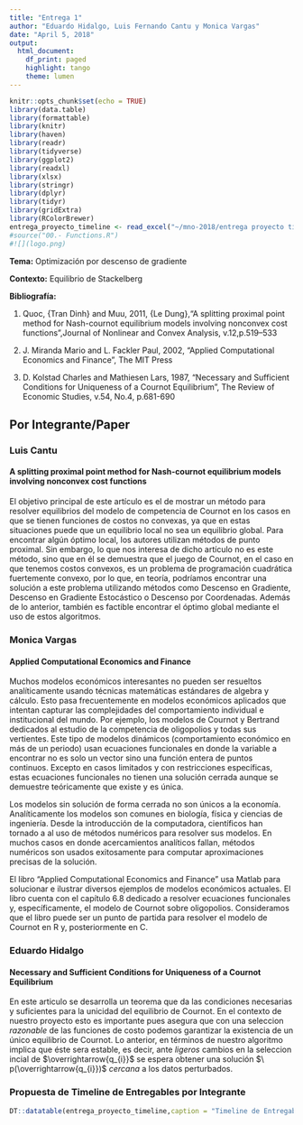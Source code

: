 ---
title: "Entrega 1"
author: "Eduardo Hidalgo, Luis Fernando Cantu y Monica Vargas"
date: "April 5, 2018"
output: 
  html_document:
    df_print: paged
    highlight: tango
    theme: lumen
---


```{r setup, include=FALSE}
knitr::opts_chunk$set(echo = TRUE)
library(data.table)
library(formattable)
library(knitr)
library(haven)
library(readr)
library(tidyverse)
library(ggplot2)
library(readxl)
library(xlsx)
library(stringr)
library(dplyr)
library(tidyr)
library(gridExtra)
library(RColorBrewer)
entrega_proyecto_timeline <- read_excel("~/mno-2018/entrega proyecto timeline.xlsx")
#source("00.- Functions.R")
#![](logo.png)
```

**Tema:** Optimización por descenso de gradiente

**Contexto:** Equilibrio de Stackelberg

**Bibliografía:**

 1. Quoc, {Tran Dinh} and Muu, 2011, {Le Dung},"A splitting proximal point method for Nash-cournot equilibrium models involving nonconvex cost functions",Journal of Nonlinear and Convex Analysis, v.12,p.519--533

 2. J. Miranda Mario and L. Fackler Paul, 2002, "Applied Computational Economics and Finance", The MIT Press

 3. D. Kolstad Charles and Mathiesen Lars, 1987, "Necessary and Sufficient Conditions for Uniqueness of a Cournot Equilibrium", The Review of Economic Studies, v.54, No.4, p.681-690

## Por Integrante/Paper  {.tabset .tabset-fade .tabset-pills}

###  Luis Cantu

#### A splitting proximal point method for Nash-cournot equilibrium models involving nonconvex cost functions

El objetivo principal de este artículo es el de mostrar un método para resolver equilibrios del modelo de competencia de Cournot en los casos en que se tienen funciones de costos no convexas, ya que en estas situaciones puede que un equilibrio local no sea un equilibrio global. Para encontrar algún óptimo local, los autores utilizan métodos de punto proximal. Sin embargo, lo que nos interesa de dicho artículo no es este método, sino que en él se demuestra que el juego de Cournot, en el caso en que tenemos costos convexos, es un problema de programación cuadrática fuertemente convexo, por lo que, en teoría, podríamos encontrar una solución a este problema utilizando métodos como Descenso en Gradiente, Descenso en Gradiente Estocástico o Descenso por Coordenadas. Además de lo anterior, también es factible encontrar el óptimo global mediante el uso de estos algoritmos.


###  Monica Vargas


#### Applied Computational Economics and Finance

Muchos modelos económicos interesantes no pueden ser resueltos analíticamente usando técnicas matemáticas estándares de algebra y cálculo. Esto pasa frecuentemente en modelos económicos aplicados que intentan capturar las complejidades del comportamiento individual e institucional del mundo. Por ejemplo, los modelos de Cournot y Bertrand dedicados al estudio de la competencia de oligopolios y todas sus vertientes. Este tipo de modelos dinámicos (comportamiento económico en más de un periodo) usan ecuaciones funcionales en donde la variable a encontrar no es solo un vector sino una función entera de puntos continuos. Excepto en casos limitados y con restricciones específicas, estas ecuaciones funcionales no tienen una solución cerrada aunque se demuestre teóricamente que existe y es única.

Los modelos sin solución de forma cerrada no son únicos a la economía. Analíticamente los modelos son comunes en biología, física y ciencias de ingeniería. Desde la introducción de la computadora, científicos han tornado a al uso de métodos numéricos para resolver sus modelos. En muchos casos en donde acercamientos analíticos fallan, métodos numéricos son usados exitosamente para computar aproximaciones precisas de la solución.

El libro “Applied Computational Economics and Finance” usa Matlab para solucionar e ilustrar diversos ejemplos de modelos económicos actuales. El libro cuenta con el capítulo 6.8 dedicado a resolver ecuaciones funcionales y, específicamente, el modelo de Cournot sobre oligopolios. Consideramos que el libro puede ser un punto de partida para resolver el modelo de Cournot en R y, posteriormente en C.


### Eduardo Hidalgo

#### Necessary and Sufficient Conditions for Uniqueness of a Cournot Equilibrium

En este articulo se desarrolla un teorema que da las condiciones necesarias y suficientes para la unicidad del equilibrio de Cournot. En el contexto de nuestro proyecto esto es importante pues asegura que con una seleccion *razonable* de las funciones de costo podemos garantizar la existencia de un único equilibrio de Cournot. Lo anterior, en términos de nuestro algoritmo implica que éste sera estable, es decir, ante *ligeros* cambios en la seleccion incial de $\overrightarrow{q_{i}}$ se espera obtener una solución $\ p(\overrightarrow{q_{i}})$ *cercana* a los datos perturbados.



### Propuesta de Timeline de Entregables por Integrante

```{r, echo=FALSE,warning=FALSE,message=FALSE}

DT::datatable(entrega_proyecto_timeline,caption = "Timeline de Entregables",rownames = FALSE)

```

